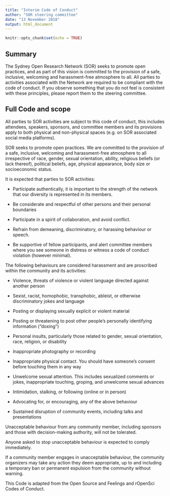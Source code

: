 ```yaml
---
title: "Interim Code of Conduct"
author: "SOR steering committee"
date: "13 November 2018"
output: html_document
---
```


```r
knitr::opts_chunk$set(echo = TRUE)
```

## Summary

The Sydney Open Research Network (SOR) seeks to promote open practices, and as part of this vision is committed to the provision of a safe, inclusive, welcoming and harassment-free atmosphere to all. 
All parties to activities associated with the Network are required to be compliant with the code of conduct.
If you observe something that you do not feel is consistent with these principles, please report them to the steering committee. 

 
## Full Code and scope

All parties to SOR activities are subject to this code of conduct, this includes attendees, speakers, sponsors, and committee members and its provisions apply to both physical and non-physical spaces (e.g. on SOR associated social media platforms).

SOR seeks to promote open practices. We are committed to the provision of a safe, inclusive, welcoming and harassment-free atmosphere to all irrespective of race, gender, sexual orientation, ability, religious beliefs (or lack thereof), political beliefs, age, physical appearance, body size or socioeconomic status. 

It is expected that parties to SOR activities:

-	Participate authentically, it is important to the strength of the network that our diversity is represented in its members.

-	Be considerate and respectful of other persons and their personal boundaries

-	Participate in a spirit of collaboration, and avoid conflict.

-	Refrain from demeaning, discriminatory, or harassing behaviour or speech.

-	Be supportive of fellow participants, and alert committee members where you see someone in distress or witness a code of conduct violation (however minimal).


The following behaviours are considered harassment and are proscribed within the community and its activities:

- Violence, threats of violence or violent language directed against another person

- Sexist, racist, homophobic, transphobic, ableist, or otherwise discriminatory jokes and language

- Posting or displaying sexually explicit or violent material

- Posting or threatening to post other people’s personally identifying information ("doxing")

- Personal insults, particularly those related to gender, sexual orientation, race, religion, or disability

- Inappropriate photography or recording

- Inappropriate physical contact. You should have someone’s consent before touching them in any way

- Unwelcome sexual attention. This includes sexualized comments or jokes, inappropriate touching, groping, and unwelcome sexual advances

- Intimidation, stalking, or following (online or in person)

- Advocating for, or encouraging, any of the above behaviour

- Sustained disruption of community events, including talks and presentations


Unacceptable behaviour from any community member, including sponsors and those with decision-making authority, will not be tolerated.

Anyone asked to stop unacceptable behaviour is expected to comply immediately.

If a community member engages in unacceptable behaviour, the community organizers may take any action they deem appropriate, up to and including a temporary ban or permanent expulsion from the community without warning.



This Code is adapted from the Open Source and Feelings and rOpenSci Codes of Conduct.

